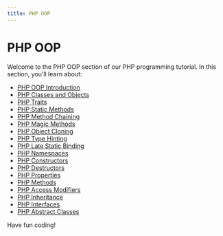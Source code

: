 ```yaml
---
title: PHP OOP
---
```


# PHP OOP

Welcome to the PHP OOP section of our PHP programming tutorial. In this section, you'll learn about:

- [PHP OOP Introduction](./0-php-oop-introduction.mdx)
- [PHP Classes and Objects](./1-php-classes-objects.mdx)
- [PHP Traits](./10-php-traits.mdx)
- [PHP Static Methods](./11-php-static-methods.mdx)
- [PHP Method Chaining](./12-php-method-chaining.mdx)
- [PHP Magic Methods](./13-php-magic-methods.mdx)
- [PHP Object Cloning](./14-php-object-cloning.mdx)
- [PHP Type Hinting](./15-php-type-hinting.mdx)
- [PHP Late Static Binding](./16-php-late-static-binding.mdx)
- [PHP Namespaces](./17-php-namespaces.mdx)
- [PHP Constructors](./2-php-constructors.mdx)
- [PHP Destructors](./3-php-destructors.mdx)
- [PHP Properties](./4-php-properties.mdx)
- [PHP Methods](./5-php-methods.mdx)
- [PHP Access Modifiers](./6-php-access-modifiers.mdx)
- [PHP Inheritance](./7-php-inheritance.mdx)
- [PHP Interfaces](./8-php-interfaces.mdx)
- [PHP Abstract Classes](./9-php-abstract-classes.mdx)

Have fun coding!